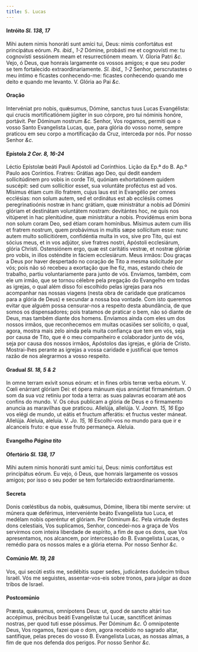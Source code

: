 ```yaml
---
title: S. Lucas
---
```


#### Intróito <em>Sl. 138, 17</em>

<div class="grid grid-cols-2 gap-5">
  <span class="text-justify">
    Mihi autem nimis honoráti sunt amíci tui, Deus: nimis confortátus est
    principátus eórum. <em>Ps. ibid., 1-2</em> Dómine, probásti me et cognovísti
    me: tu cognovísti sessiónem meam et resurrectiónem meam. V. Gloria Patri
    <em>&c.</em>
  </span>
  <span class="text-justify">
    Vejo, ó Deus, que honrais largamente os vossos amigos; e que seu poder se
    tem fortalecido extraordinariamente. <em>Sl. ibid., 1-2</em> Senhor,
    perscrutastes o meu íntimo e ficastes conhecendo-me: ficastes conhecendo
    quando me deito e quando me levanto. V. Glória ao Pai <em>&c.</em>
  </span>
</div>

#### Oração

<div class="grid grid-cols-2 gap-5">
  <span class="text-justify">
    Intervéniat pro nobis, quǽsumus, Dómine, sanctus tuus Lucas Evangélista: qui
    crucis mortificatiónem júgiter in suo córpore, pro tui nóminis honóre,
    portávit. Per Dóminum nostrum <em>&c.</em>
  </span>
  <span class="text-justify">
    Senhor, Vos rogamos, permiti que o vosso Santo Evangelista Lucas, que, para
    glória do vosso nome, sempre praticou em seu corpo a mortificação da Cruz,
    interceda por nós. Por nosso Senhor <em>&c.</em>
  </span>
</div>

#### Epístola <em>2 Cor. 8, 16-24</em>

<div class="grid grid-cols-2 gap-5">
  <span class="text-justify">
    Léctio Epístolæ beáti Pauli Apóstoli ad Corínthios.
  </span>
  <span class="text-justify">
    Lição da Ep.ª do B. Ap.º Paulo aos Coríntios.
  </span>
  <span class="text-justify">
    Fratres: Grátias ago Deo, qui dedit eandem sollicitúdinem pro vobis in corde
    Titi, quóniam exhortatiónem quidem suscépit: sed cum sollicítior esset, sua
    voluntáte proféctus est ad vos. Mísimus étiam cum illo fratrem, cujus laus
    est in Evangélio per omnes ecclésias: non solum autem, sed et ordinátus est
    ab ecclésiis comes peregrinatioónis nostræ in hanc grátiam, quæ ministrátur
    a nobis ad Dómini glóriam et destinátam voluntátem nostram: devitántes hoc,
    ne quis nos vitúperet in hac plenitúdine, quæ ministrátur a nobis.
    Providémus enim bona non solum coram Deo, sed étiam coram homínibus. Mísimus
    autem cum illis et fratrem nostrum, quem probávimus in multis sæpe
    sollícitum esse: nunc autem multo sollicitiórem, confidéntia multa in vos,
    sive pro Tito, qui est sócius meus, et in vos adjútor, sive fratres nostri,
    Apóstoli ecclesiárum, glória Christi. Ostensiónem ergo, quæ est caritátis
    vestræ, et nostræ glóriæ pro vobis, in illos osténdite in fáciem
    ecclesiárum.
  </span>
  <span class="text-justify">
    Meus irmãos: Dou graças a Deus por haver despertado no coração de Tito a
    mesma solicitude por vós; pois não só recebeu a exortação que lhe fiz, mas,
    estando cheio de trabalho, partiu voluntariamente para junto de vós.
    Enviamos, também, com ele um irmão, que se tornou célebre pela pregação do
    Evangelho em todas as igrejas, o qual além disso foi escolhido pelas igrejas
    para nos acompanhar nas nossas viagens (nesta obra de caridade que
    praticamos para a glória de Deus) e secundar a nossa boa vontade. Com isto
    queremos evitar que alguém possa censurar-nos a respeito desta abundância,
    de que somos os dispensadores; pois tratamos de praticar o bem, não só
    diante de Deus, mas também diante dos homens. Enviamos ainda com eles um dos
    nossos irmãos, que reconhecemos em muitas ocasiões ser solícito, o qual,
    agora, mostra mais zelo ainda pela muita confiança que tem em vós, seja por
    causa de Tito, que é o meu companheiro e colaborador junto de vós, seja por
    causa dos nossos irmãos, Apóstolos das igrejas, e glória de Cristo.
    Mostrai-lhes perante as igrejas a vossa caridade e justificai que temos
    razão de nos alegrarmos a vosso respeito.
  </span>
</div>

#### Gradual <em>Sl. 18, 5 & 2</em>

<div class="grid grid-cols-2 gap-5">
  <span class="text-justify">
    In omne terram exívit sonus eórum: et in fines orbis terræ verba eórum. V.
    Cœli enárrant glóriam Dei: et ópera mánuum ejus annúntiat firmaméntum.
  </span>
  <span class="text-justify">
    O som da sua voz retiniu por toda a terra: as suas palavras ecoaram até aos
    confins do mundo. V. Os céus publicam a glória de Deus e o firmamento
    anuncia as maravilhas que praticou.
  </span>
  <span class="text-justify">
    Allelúja, allelúja. V. <em>Joann. 15, 16</em> Ego vos elégi de mundo, ut
    eátis et fructum afferátis: et fructus vester máneat. Allelúja.
  </span>
  <span class="text-justify">
    Aleluia, aleluia. V. <em>Jo. 15, 16</em> Escolhi-vos no mundo para que ir e
    alcanceis fruto: e que esse fruto permaneça. Aleluia.
  </span>
</div>

#### Evangelho <em>Página tito</em>

#### Ofertório <em>Sl. 138, 17</em>

<div class="grid grid-cols-2 gap-5">
  <span class="text-justify">
    Mihi autem nimis honoráti sunt amíci tui, Deus: nimis confortátus est
    principátus eórum.
  </span>
  <span class="text-justify">
    Eu vejo, ó Deus, que honrais largamente os vossos amigos; por isso o seu
    poder se tem fortalecido extraordinariamente.
  </span>
</div>

#### Secreta

<div class="grid grid-cols-2 gap-5">
  <span class="text-justify">
    Donis cœléstibus da nobis, quǽsumus, Dómine, líbera tibi mente servíre: ut
    múnera quæ deférimus, interveniénte beáto Evangelísta tuo Luca, et medélam
    nobis operéntur et glóriam. Per Dóminum <em>&c.</em>
  </span>
  <span class="text-justify">
    Pela virtude destes dons celestiais, Vos suplicamos, Senhor, concedei-nos a
    graça de Vos servirmos com inteira liberdade de espírito, a fim de que os
    dons, que Vos apresentamos, nos alcancem, por intercessão do B. Evangelista
    Lucas, o remédio para os nossos males e a glória eterna. Por nosso Senhor
    <em>&c.</em>
  </span>
</div>

#### Comúnio <em>Mt. 19, 28</em>

<div class="grid grid-cols-2 gap-5">
  <span class="text-justify">
    Vos, qui secúti estis me, sedébitis super sedes, judicántes duódecim tribus
    Israël.
  </span>
  <span class="text-justify">
    Vós me seguistes, assentar-vos-eis sobre tronos, para julgar as doze tribos
    de Israel.
  </span>
</div>

#### Postcomúnio

<div class="grid grid-cols-2 gap-5">
  <span class="text-justify">
    Præsta, quǽsumus, omnípotens Deus: ut, quod de sancto altári tuo accépimus,
    précibus beáti Evangelístæ tui Lucæ, sanctíficet ánimas nostras, per quod
    tuti esse póssimus. Per Dóminum <em>&c.</em>
  </span>
  <span class="text-justify">
    Ó omnipotente Deus, Vos rogamos, fazei que o dom, agora recebido no sagrado
    altar, santifique, pelas preces do vosso B. Evangelista Lucas, as nossas
    almas, a fim de que nos defenda dos perigos. Por nosso Senhor <em>&c.</em>
  </span>
</div>
